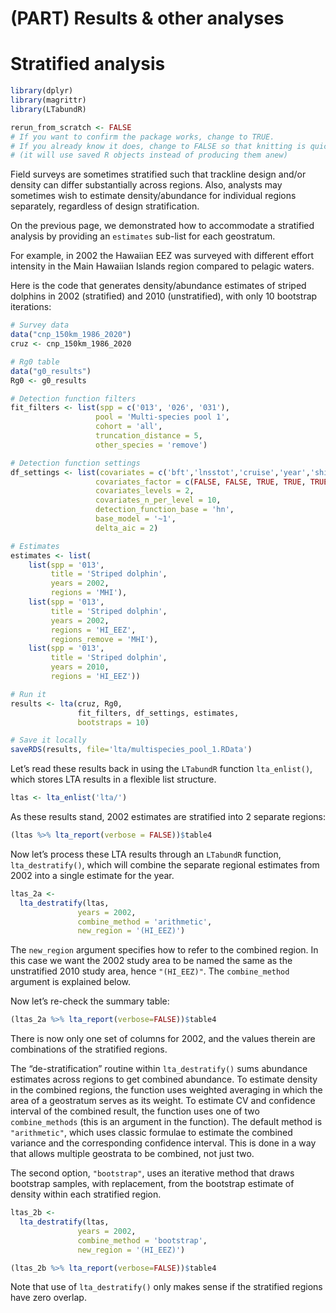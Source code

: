 # (PART) Results & other analyses {-}

# Stratified analysis {#destratify}

```r
library(dplyr)
library(magrittr)
library(LTabundR)

rerun_from_scratch <- FALSE
# If you want to confirm the package works, change to TRUE.
# If you already know it does, change to FALSE so that knitting is quick
# (it will use saved R objects instead of producing them anew)
```

Field surveys are sometimes stratified such that trackline design and/or density can differ substantially across regions. Also, analysts may sometimes wish to estimate density/abundance for individual regions separately, regardless of design stratification.

On the previous page, we demonstrated how to accommodate a stratified analysis by providing an `estimates` sub-list for each geostratum. 

For example, in 2002 the Hawaiian EEZ was surveyed with different effort intensity in the Main Hawaiian Islands region compared to pelagic waters. 

Here is the code that generates density/abundance estimates of striped dolphins in 2002 (stratified) and 2010 (unstratified), with only 10 bootstrap iterations: 

```r
# Survey data
data("cnp_150km_1986_2020")
cruz <- cnp_150km_1986_2020

# Rg0 table
data("g0_results")
Rg0 <- g0_results

# Detection function filters
fit_filters <- list(spp = c('013', '026', '031'), 
                   pool = 'Multi-species pool 1',
                   cohort = 'all',
                   truncation_distance = 5,
                   other_species = 'remove')

# Detection function settings
df_settings <- list(covariates = c('bft','lnsstot','cruise','year','ship','species'),
                   covariates_factor = c(FALSE, FALSE, TRUE, TRUE, TRUE, TRUE),
                   covariates_levels = 2,
                   covariates_n_per_level = 10,
                   detection_function_base = 'hn',
                   base_model = '~1',
                   delta_aic = 2)

# Estimates
estimates <- list(
    list(spp = '013',
         title = 'Striped dolphin',
         years = 2002,
         regions = 'MHI'),
    list(spp = '013',
         title = 'Striped dolphin',
         years = 2002,
         regions = 'HI_EEZ',
         regions_remove = 'MHI'),
    list(spp = '013',
         title = 'Striped dolphin',
         years = 2010,
         regions = 'HI_EEZ'))

# Run it
results <- lta(cruz, Rg0, 
               fit_filters, df_settings, estimates, 
               bootstraps = 10)

# Save it locally
saveRDS(results, file='lta/multispecies_pool_1.RData')
```

Let's read these results back in using the `LTabundR` function `lta_enlist()`, which stores LTA results in a flexible list structure.  

```r
ltas <- lta_enlist('lta/')
```

As these results stand, 2002 estimates are stratified into 2 separate regions:  

```r
(ltas %>% lta_report(verbose = FALSE))$table4
```

Now let's process these LTA results through an `LTabundR` function, `lta_destratify()`, which will combine the separate regional estimates from 2002 into a single estimate for the year. 

```r
ltas_2a <-
  lta_destratify(ltas,
               years = 2002,
               combine_method = 'arithmetic',
               new_region = '(HI_EEZ)')
```

The `new_region` argument specifies how to refer to the combined region. In this case we want the 2002 study area to be named the same as the unstratified 2010 study area, hence `"(HI_EEZ)"`.  The `combine_method` argument is explained below.  

Now let's re-check the summary table:

```r
(ltas_2a %>% lta_report(verbose=FALSE))$table4
```

There is now only one set of columns for 2002, and the values therein are combinations of the stratified regions.  

The "de-stratification" routine within `lta_destratify()` sums abundance estimates across regions to get combined abundance. To estimate density in the combined regions, the function uses weighted averaging in which the area of a geostratum serves as its weight. To estimate CV and confidence interval of the combined result, the function uses one of two `combine_methods` (this is an argument in the function). The default method is `"arithmetic"`, which uses classic formulae to estimate the combined variance and the corresponding confidence interval. This is done in a way that allows multiple geostrata to be combined, not just two. 

The second option, `"bootstrap"`, uses an iterative method that draws bootstrap samples, with replacement, from the bootstrap estimate of density within each stratified region. 

```r
ltas_2b <-
  lta_destratify(ltas,
               years = 2002,
               combine_method = 'bootstrap',
               new_region = '(HI_EEZ)')
```

```r
(ltas_2b %>% lta_report(verbose=FALSE))$table4
```

Note that use of `lta_destratify()` only makes sense if the stratified regions have zero overlap. 
